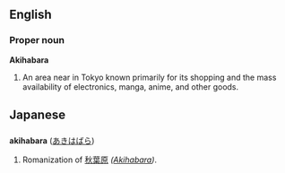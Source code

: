 == English ==
{{Wikipedia}}
=== Proper noun ===
'''Akihabara'''

# An area near in Tokyo known primarily for its shopping and the mass availability of electronics, manga, anime, and other goods.

== Japanese ==
=== {{Romaji}} ===
'''akihabara''' ([[あきはばら]])

# Romanization of [[秋葉原]] ''([[Akihabara]])''.